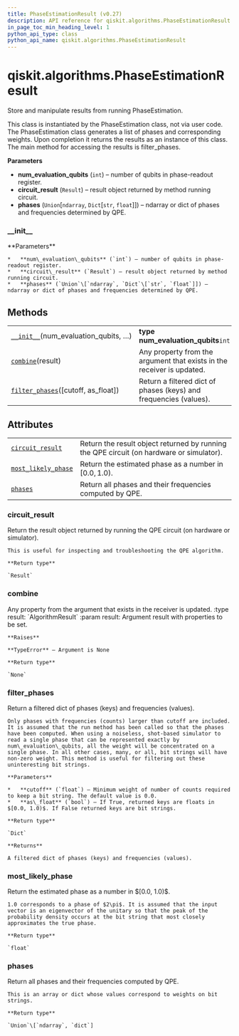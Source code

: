 ```yaml
---
title: PhaseEstimationResult (v0.27)
description: API reference for qiskit.algorithms.PhaseEstimationResult in qiskit v0.27
in_page_toc_min_heading_level: 1
python_api_type: class
python_api_name: qiskit.algorithms.PhaseEstimationResult
---
```


<span id="qiskit-algorithms-phaseestimationresult" />

# qiskit.algorithms.PhaseEstimationResult

<Class id="qiskit.algorithms.PhaseEstimationResult" isDedicatedPage={true} github="https://github.com/qiskit/qiskit/tree/stable/0.17/qiskit/algorithms/phase_estimators/phase_estimation_result.py" signature="PhaseEstimationResult(num_evaluation_qubits, circuit_result, phases)" modifiers="class">
  Store and manipulate results from running PhaseEstimation.

  This class is instantiated by the PhaseEstimation class, not via user code. The PhaseEstimation class generates a list of phases and corresponding weights. Upon completion it returns the results as an instance of this class. The main method for accessing the results is filter\_phases.

  **Parameters**

  *   **num\_evaluation\_qubits** (`int`) – number of qubits in phase-readout register.
  *   **circuit\_result** (`Result`) – result object returned by method running circuit.
  *   **phases** (`Union`\[`ndarray`, `Dict`\[`str`, `float`]]) – ndarray or dict of phases and frequencies determined by QPE.

  ### \_\_init\_\_

  <Function id="qiskit.algorithms.PhaseEstimationResult.__init__" signature="__init__(num_evaluation_qubits, circuit_result, phases)">
    **Parameters**

    *   **num\_evaluation\_qubits** (`int`) – number of qubits in phase-readout register.
    *   **circuit\_result** (`Result`) – result object returned by method running circuit.
    *   **phases** (`Union`\[`ndarray`, `Dict`\[`str`, `float`]]) – ndarray or dict of phases and frequencies determined by QPE.
  </Function>

  ## Methods

  |                                                                                                                                                         |                                                                        |
  | ------------------------------------------------------------------------------------------------------------------------------------------------------- | ---------------------------------------------------------------------- |
  | [`__init__`](#qiskit.algorithms.PhaseEstimationResult.__init__ "qiskit.algorithms.PhaseEstimationResult.__init__")(num\_evaluation\_qubits, …)          | **type num\_evaluation\_qubits**`int`                                  |
  | [`combine`](#qiskit.algorithms.PhaseEstimationResult.combine "qiskit.algorithms.PhaseEstimationResult.combine")(result)                                 | Any property from the argument that exists in the receiver is updated. |
  | [`filter_phases`](#qiskit.algorithms.PhaseEstimationResult.filter_phases "qiskit.algorithms.PhaseEstimationResult.filter_phases")(\[cutoff, as\_float]) | Return a filtered dict of phases (keys) and frequencies (values).      |

  ## Attributes

  |                                                                                                                                               |                                                                                          |
  | --------------------------------------------------------------------------------------------------------------------------------------------- | ---------------------------------------------------------------------------------------- |
  | [`circuit_result`](#qiskit.algorithms.PhaseEstimationResult.circuit_result "qiskit.algorithms.PhaseEstimationResult.circuit_result")          | Return the result object returned by running the QPE circuit (on hardware or simulator). |
  | [`most_likely_phase`](#qiskit.algorithms.PhaseEstimationResult.most_likely_phase "qiskit.algorithms.PhaseEstimationResult.most_likely_phase") | Return the estimated phase as a number in $[0.0, 1.0)$.                                  |
  | [`phases`](#qiskit.algorithms.PhaseEstimationResult.phases "qiskit.algorithms.PhaseEstimationResult.phases")                                  | Return all phases and their frequencies computed by QPE.                                 |

  ### circuit\_result

  <Attribute id="qiskit.algorithms.PhaseEstimationResult.circuit_result">
    Return the result object returned by running the QPE circuit (on hardware or simulator).

    This is useful for inspecting and troubleshooting the QPE algorithm.

    **Return type**

    `Result`
  </Attribute>

  ### combine

  <Function id="qiskit.algorithms.PhaseEstimationResult.combine" signature="combine(result)">
    Any property from the argument that exists in the receiver is updated. :type result: `AlgorithmResult` :param result: Argument result with properties to be set.

    **Raises**

    **TypeError** – Argument is None

    **Return type**

    `None`
  </Function>

  ### filter\_phases

  <Function id="qiskit.algorithms.PhaseEstimationResult.filter_phases" signature="filter_phases(cutoff=0.0, as_float=True)">
    Return a filtered dict of phases (keys) and frequencies (values).

    Only phases with frequencies (counts) larger than cutoff are included. It is assumed that the run method has been called so that the phases have been computed. When using a noiseless, shot-based simulator to read a single phase that can be represented exactly by num\_evaluation\_qubits, all the weight will be concentrated on a single phase. In all other cases, many, or all, bit strings will have non-zero weight. This method is useful for filtering out these uninteresting bit strings.

    **Parameters**

    *   **cutoff** (`float`) – Minimum weight of number of counts required to keep a bit string. The default value is 0.0.
    *   **as\_float** (`bool`) – If True, returned keys are floats in $[0.0, 1.0)$. If False returned keys are bit strings.

    **Return type**

    `Dict`

    **Returns**

    A filtered dict of phases (keys) and frequencies (values).
  </Function>

  ### most\_likely\_phase

  <Attribute id="qiskit.algorithms.PhaseEstimationResult.most_likely_phase">
    Return the estimated phase as a number in $[0.0, 1.0)$.

    1.0 corresponds to a phase of $2\pi$. It is assumed that the input vector is an eigenvector of the unitary so that the peak of the probability density occurs at the bit string that most closely approximates the true phase.

    **Return type**

    `float`
  </Attribute>

  ### phases

  <Attribute id="qiskit.algorithms.PhaseEstimationResult.phases">
    Return all phases and their frequencies computed by QPE.

    This is an array or dict whose values correspond to weights on bit strings.

    **Return type**

    `Union`\[`ndarray`, `dict`]
  </Attribute>
</Class>

